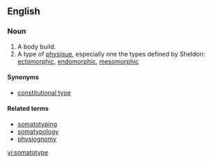 ==English==

===Noun===
{{en-noun}}

# A body build.
# A type of [[physique]], especially one the types defined by Sheldon: [[ectomorphic]], [[endomorphic]], [[mesomorphic]]

====Synonyms====
* [[constitutional type]]

====Related terms====
* [[somatotyping]]
* [[somatypology]]
* [[physiognomy]]

[[vi:somatotype]]